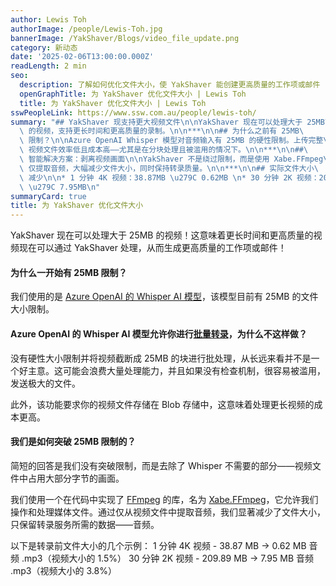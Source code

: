 ```yaml
---
author: Lewis Toh
authorImage: /people/Lewis-Toh.jpg
bannerImage: /YakShaver/Blogs/video_file_update.png
category: 新动态
date: '2025-02-06T13:00:00.000Z'
readLength: 2 min
seo:
  description: 了解如何优化文件大小，使 YakShaver 能创建更高质量的工作项或邮件
  openGraphTitle: 为 YakShaver 优化文件大小 | Lewis Toh
  title: 为 YakShaver 优化文件大小 | Lewis Toh
sswPeopleLink: https://www.ssw.com.au/people/lewis-toh/
summary: "## YakShaver 现支持更大视频文件\n\nYakShaver 现在可以处理大于 25MB\
  \ 的视频，支持更长时间和更高质量的录制。\n\n***\n\n## 为什么之前有 25MB\
  \ 限制？\n\nAzure OpenAI Whisper 模型对音频输入有 25MB 的硬性限制。上传完整\
  \ 视频文件效率低且成本高——尤其是在分块处理且被滥用的情况下。\n\n***\n\n##\
  \ 智能解决方案：剥离视频画面\n\nYakShaver 不是绕过限制，而是使用 Xabe.FFmpeg\
  \ 仅提取音频，大幅减少文件大小，同时保持转录质量。\n\n***\n\n## 实际文件大小\
  \ 减少\n\n* 1 分钟 4K 视频：38.87MB \u279C 0.62MB \n* 30 分钟 2K 视频：209.89MB\
  \ \u279C 7.95MB\n"
summaryCard: true
title: 为 YakShaver 优化文件大小
---
```

YakShaver 现在可以处理大于 25MB 的视频！这意味着更长时间和更高质量的视频现在可以通过 YakShaver 处理，从而生成更高质量的工作项或邮件！

#### 为什么一开始有 25MB 限制？

我们使用的是 [Azure OpenAI 的 Whisper AI 模型](https://learn.microsoft.com/en-us/azure/ai-services/speech-service/whisper-overview)，该模型目前有 25MB 的文件大小限制。

#### Azure OpenAI 的 Whisper AI 模型允许你进行[批量转录](https://learn.microsoft.com/en-us/azure/ai-services/speech-service/batch-transcription)，为什么不这样做？

没有硬性大小限制并将视频截断成 25MB 的块进行批处理，从长远来看并不是一个好主意。这可能会浪费大量处理能力，并且如果没有检查机制，很容易被滥用，发送极大的文件。

此外，该功能要求你的视频文件存储在 Blob 存储中，这意味着处理更长视频的成本更高。

#### 我们是如何突破 25MB 限制的？

简短的回答是我们没有突破限制，而是去除了 Whisper 不需要的部分——视频文件中占用大部分字节的画面。

我们使用一个在代码中实现了 [FFmpeg](https://ffmpeg.org/) 的库，名为 [Xabe.FFmpeg](https://ffmpeg.xabe.net/index.html)，它允许我们操作和处理媒体文件。通过仅从视频文件中提取音频，我们显著减少了文件大小，只保留转录服务所需的数据——音频。

以下是转录前文件大小的几个示例：
1 分钟 4K 视频 - 38.87 MB -> 0.62 MB 音频 .mp3（视频大小的 1.5%）
30 分钟 2K 视频 - 209.89 MB -> 7.95 MB 音频 .mp3（视频大小的 3.8%）
